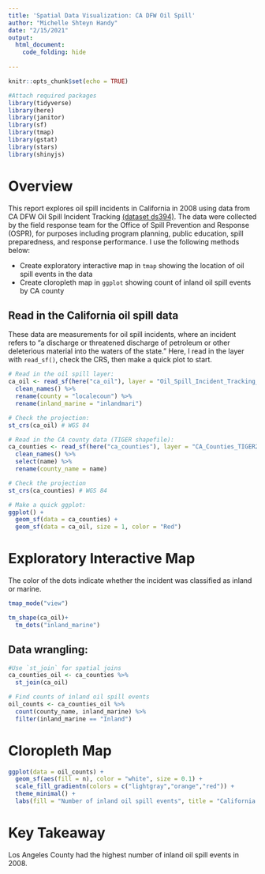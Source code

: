 ```yaml
---
title: 'Spatial Data Visualization: CA DFW Oil Spill'
author: "Michelle Shteyn Handy"
date: "2/15/2021"
output: 
  html_document:
    code_folding: hide 
    
---
```


```r
knitr::opts_chunk$set(echo = TRUE)

#Attach required packages
library(tidyverse)
library(here)
library(janitor)
library(sf)
library(tmap)
library(gstat)
library(stars)
library(shinyjs)
```

# Overview

This report explores oil spill incidents in California in 2008 using data from CA DFW Oil Spill Incident Tracking [(dataset ds394)](https://map.dfg.ca.gov/metadata/ds0394.html). The data were collected by the field response team for the Office of Spill Prevention and Response (OSPR), for purposes including program planning, public education, spill preparedness, and response performance. I use the following methods below:

- Create exploratory interactive map in `tmap` showing the location of oil spill events in the data 
- Create cloropleth map in `ggplot` showing count of inland oil spill events by CA county

## Read in the California oil spill data

These data are measurements for oil spill incidents, where an incident refers to "a discharge or threatened discharge of petroleum or other deleterious material into the waters of the state." Here, I read in the layer with `read_sf()`, check the CRS, then make a quick plot to start.

```r
# Read in the oil spill layer:
ca_oil <- read_sf(here("ca_oil"), layer = "Oil_Spill_Incident_Tracking_%5Bds394%5D") %>% 
  clean_names() %>% 
  rename(county = "localecoun") %>% 
  rename(inland_marine = "inlandmari")

# Check the projection:
st_crs(ca_oil) # WGS 84

# Read in the CA county data (TIGER shapefile):
ca_counties <- read_sf(here("ca_counties"), layer = "CA_Counties_TIGER2016") %>% 
  clean_names() %>% 
  select(name) %>% 
  rename(county_name = name)

# Check the projection
st_crs(ca_counties) # WGS 84

# Make a quick ggplot:
ggplot() +
  geom_sf(data = ca_counties) +
  geom_sf(data = ca_oil, size = 1, color = "Red")

```

# Exploratory Interactive Map

The color of the dots indicate whether the incident was classified as inland or marine.

```r
tmap_mode("view")

tm_shape(ca_oil)+
  tm_dots("inland_marine")
```


## Data wrangling:

```r
#Use `st_join` for spatial joins
ca_counties_oil <- ca_counties %>% 
  st_join(ca_oil)

# Find counts of inland oil spill events
oil_counts <- ca_counties_oil %>% 
  count(county_name, inland_marine) %>% 
  filter(inland_marine == "Inland")

```

# Cloropleth Map

```r
ggplot(data = oil_counts) +
  geom_sf(aes(fill = n), color = "white", size = 0.1) +
  scale_fill_gradientn(colors = c("lightgray","orange","red")) +
  theme_minimal() +
  labs(fill = "Number of inland oil spill events", title = "California Oil Spill Incidents by County, 2008")
```

# Key Takeaway

Los Angeles County had the highest number of inland oil spill events in 2008.

























